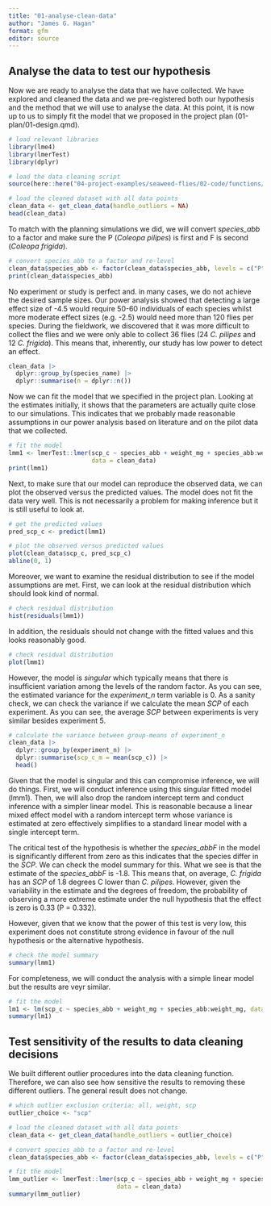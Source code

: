 ```yaml
---
title: "01-analyse-clean-data"
author: "James G. Hagan"
format: gfm
editor: source
---
```


## Analyse the data to test our hypothesis

Now we are ready to analyse the data that we have collected. We have explored and cleaned the data and we pre-registered both our hypothesis and the method that we will use to analyse the data. At this point, it is now up to us to simply fit the model that we proposed in the project plan (01-plan/01-design.qmd).

```r
# load relevant libraries
library(lme4)
library(lmerTest)
library(dplyr)
```

```r
# load the data cleaning script
source(here::here("04-project-examples/seaweed-flies/02-code/functions/get_clean_data.R"))

# load the cleaned dataset with all data points
clean_data <- get_clean_data(handle_outliers = NA)
head(clean_data)
```

To match with the planning simulations we did, we will convert *species_abb* to a factor and make sure the P (*Coleopa pilipes*) is first and F is second (*Coleopa frigida*).

```r
# convert species_abb to a factor and re-level
clean_data$species_abb <- factor(clean_data$species_abb, levels = c("P", "F"))
print(clean_data$species_abb)
```

No experiment or study is perfect and. in many cases, we do not achieve the desired sample sizes. Our power analysis showed that detecting a large effect size of -4.5 would require 50-60 individuals of each species whilst more moderate effect sizes (e.g. -2.5) would need more than 120 flies per species. During the fieldwork, we discovered that it was more difficult to collect the flies and we were only able to collect 36 flies (24 *C. pilipes* and 12 *C. frigida*). This means that, inherently, our study has low power to detect an effect.

```r
clean_data |>
  dplyr::group_by(species_name) |>
  dplyr::summarise(n = dplyr::n())
```

Now we can fit the model that we specified in the project plan. Looking at the estimates initially, it shows that the parameters are actually quite close to our simulations. This indicates that we probably made reasonable assumptions in our power analysis based on literature and on the pilot data that we collected.

```r
# fit the model
lmm1 <- lmerTest::lmer(scp_c ~ species_abb + weight_mg + species_abb:weight_mg + (1 | experiment_n), 
                       data = clean_data)
print(lmm1)
```

Next, to make sure that our model can reproduce the observed data, we can plot the observed versus the predicted values. The model does not fit the data very well. This is not necessarily a problem for making inference but it is still useful to look at.

```r
# get the predicted values
pred_scp_c <- predict(lmm1)

# plot the observed versus predicted values
plot(clean_data$scp_c, pred_scp_c)
abline(0, 1)
```

Moreover, we want to examine the residual distribution to see if the model assumptions are met. First, we can look at the residual distribution which should look kind of normal.

```r
# check residual distribution
hist(residuals(lmm1))
```

In addition, the residuals should not change with the fitted values and this looks reasonably good.

```r
# check residual distribution
plot(lmm1)
```

However, the model is *singular* which typically means that there is insufficient variation among the levels of the random factor. As you can see, the estimated variance for the *experiment_n* term variable is 0. As a sanity check, we can check the variance if we calculate the mean *SCP* of each experiment. As you can see, the average *SCP* between experiments is very similar besides experiment 5.

```r
# calculate the variance between group-means of experiment_n
clean_data |>
  dplyr::group_by(experiment_n) |>
  dplyr::summarise(scp_c_m = mean(scp_c)) |>
  head()
```
Given that the model is singular and this can compromise inference, we will do things. First, we will conduct inference using this singular fitted model (lmm1). Then, we will also drop the random intercept term and conduct inference with a simpler linear model. This is reasonable because a linear mixed effect model with a random intercept term whose variance is estimated at zero effectively simplifies to a standard linear model with a single intercept term.

The critical test of the hypothesis is whether the *species_abbF* in the model is significantly different from zero as this indicates that the species differ in the *SCP*. We can check the model summary for this. What we see is that the estimate of the *species_abbF* is -1.8. This means that, on average, *C. frigida* has an *SCP* of 1.8 degrees C lower than *C. pilipes*. However, given the variability in the estimate and the degrees of freedom, the probability of observing a more extreme estimate under the null hypothesis that the effect is zero is 0.33 (P = 0.332).

However, given that we know that the power of this test is very low, this experiment does not constitute strong evidence in favour of the null hypothesis or the alternative hypothesis.

```r
# check the model summary
summary(lmm1)
```

For completeness, we will conduct the analysis with a simple linear model but the results are veyr similar.

```r
# fit the model
lm1 <- lm(scp_c ~ species_abb + weight_mg + species_abb:weight_mg, data = clean_data)
summary(lm1)
```


## Test sensitivity of the results to data cleaning decisions

We built different outlier procedures into the data cleaning function. Therefore, we can also see how sensitive the results to removing these different outliers. The general result does not change.

```r
# which outlier exclusion criteria: all, weight, scp
outlier_choice <- "scp"

# load the cleaned dataset with all data points
clean_data <- get_clean_data(handle_outliers = outlier_choice)

# convert species_abb to a factor and re-level
clean_data$species_abb <- factor(clean_data$species_abb, levels = c("P", "F"))

# fit the model
lmm_outlier <- lmerTest::lmer(scp_c ~ species_abb + weight_mg + species_abb:weight_mg + (1 | experiment_n), 
                              data = clean_data)
summary(lmm_outlier)
```






